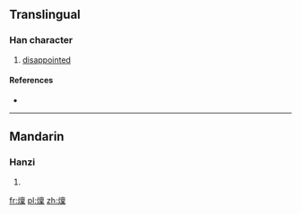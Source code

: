 {{also|燷}}
==Translingual==

===Han character===
{{Han char|rn=86|rad=火|as=13|sn=17|four=|canj=火卜田木 (FYWD)}}

# [[disappointed]]

====References====
* {{Han ref|kx=0684.250|dkj=19463|hdz=32241.120|uh=71E3|ud=29155}}

----

==Mandarin==

===Hanzi===
{{cmn-hanzi|pin=[[lán]] ([[lan2]])|wg=lan<sup>2</sup>}}

# {{defn|Mandarin|sort=火13}}

[[fr:燣]]
[[pl:燣]]
[[zh:燣]]
